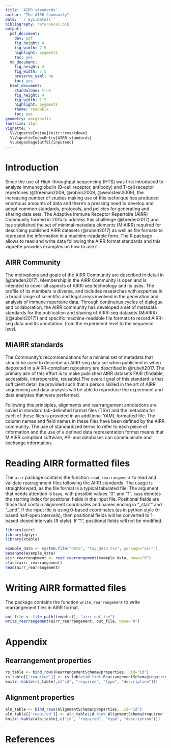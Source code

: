 ```yaml
---
title: 'AIRR standards'
author: "The AIRR Community"
date: '`r Sys.Date()`'
bibliography: references.bib
output:
  pdf_document:
    dev: pdf
    fig_height: 4
    fig_width: 7.5
    highlight: pygments
    toc: yes
  md_document:
    fig_height: 4
    fig_width: 7.5
    preserve_yaml: no
    toc: yes
  html_document:
    standalone: true
    fig_height: 4
    fig_width: 7.5
    highlight: pygments
    theme: readable
    toc: yes 
geometry: margin=1in
fontsize: 11pt
vignette: >
  %\VignetteEngine{knitr::rmarkdown}
  %\VignetteIndexEntry{AIRR standards}
  %\usepackage[utf8]{inputenc}
---
```


# Introduction

Since the use of High-throughput sequencing (HTS) was first introduced to analyze 
immunoglobulin (B-cell receptor, antibody) and T-cell receptor repertoires 
(@freeman2009, @robins2009, @weinstein2009), the increasing number of studies 
making use of this technique has produced enormous amounts of data and there's a 
pressing need to develop and adopt common standards, protocols, and policies for 
generating and sharing data sets. The Adaptive Immune Receptor Repertoire (AIRR) 
Community formed in 2015 to address this challenge (@breden2017) and has stablished 
the set of minimal metadata elements (MiAIRR) required for describing published 
AIRR datasets (@rubelt2017) as well as file formats to represent the information
in a machine-readable form. The R package \emph{airr} allows to read and write 
data following the AIRR format standards and this vignette provides examples on
how to use it.

## AIRR Community

The motivations and goals of the AIRR Community are described in detail 
in (@breden2017). Membership in the AIRR Community is open and is intended
to cover all aspects of AIRR-seq technology and its uses. The profile of its
members is diverse, and includes researches with expertise in a broad range of
scientific and legal areas involved in the generation and analysis of immune 
repertoire data. Through continuous cycles of dialogue and collaboration, 
the AIRR community has developed a set of metadata standards for the publication
and sharing of AIRR-seq datasets (MiAIRR) ((@rubelt2017)) and specific 
machine-readable file formats to record AIRR-seq data and its annotation, 
from the experiment level to the sequence level.


## MiAIRR standards

The Community's recommendations for a minimal set of metadata that should be 
used to describe an AIRR-seq data set when published or when deposited in a 
AIRR-compliant repository are described in @rubelt2017. The primary 
aim of this effort is to make published AIRR datasets FAIR (findable, accessible, 
interoperable, reusable).The overall goal of this standard is that sufficient 
detail be provided such that a person skilled in the art of AIRR sequencing 
and data analysis will be able to reproduce the experiment and data analyses 
that were performed.

Following this principles, alignments and rearrangement annotations are 
saved in standard tab-delimited format files (TSV) and the metadata for each of 
these files is provided in an additional YAML formatted file. The column names 
and field names in these files have been defined by the AIRR community. 
The use of standardized terms to refer to each piece of information and the 
use of a defined data representation format means that MiAIRR compliant software, 
API and databases can communicate and exchange information.

# Reading AIRR formatted files

The `airr` package contains the function `read_rearrangement` to read and validate
rearragnment files following the AIRR standards. The usage is straighforward, 
as the file format is a typical tabulated file. The argument that needs 
attention is `base`, with possible values "0" and "1". `base` denotes the starting
index for positional fields in the input file. Positional fields are those that 
contain alignment coordinates and names ending in "_start" and "_end". If the
input file is using 0-based coordinates (as in python style 0-based half-open 
intervals), then positional fields will be converted to 1-based closed 
intervals (R style). If "1", positional fields will not be modified.

```r
library(airr)
library(dplyr)
library(xtable)

example_data <- system.file("data", "toy_data.tsv", package="airr")
basename(example_data)
airr_rearrangement <- read_rearrangement(example_data, base="0")
class(airr_rearrangement)
head(airr_rearrangement)
```


# Writing AIRR formatted files

The \emph{airr} package contains the function `write_rearrangement` to write
rearrangement files in AIRR format.

```r
out_file <- file.path(tempdir(), "airr_out.tsv")
write_rearrangement(airr_rearrangement, out_file, base="0")
```

# Appendix

## Rearrangement properties

```r
rs_table <- bind_rows(RearrangementSchema@properties, .id="id")
rs_table[['required']] <- rs_table$id %in% RearrangementSchema@required
knitr::kable(rs_table[,c("id", "required", "type", "description")])
```


## Alignment properties


```r
aln_table <- bind_rows(AlignmentSchema@properties, .id="id")
aln_table[['required']] <- aln_table$id %in% AlignmentSchema@required
knitr::kable(aln_table[,c("id", "required", "type", "description")])
```


# References